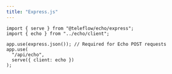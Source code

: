 ```yaml
---
title: "Express.js"
---
```


```tsx
import { serve } from "@teleflow/echo/express";
import { echo } from "../echo/client";

app.use(express.json()); // Required for Echo POST requests
app.use(
  "/api/echo",
  serve({ client: echo })
);
```

